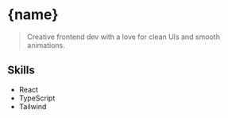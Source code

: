 
# {name}

> Creative frontend dev with a love for clean UIs and smooth animations.

## Skills

- React
- TypeScript
- Tailwind